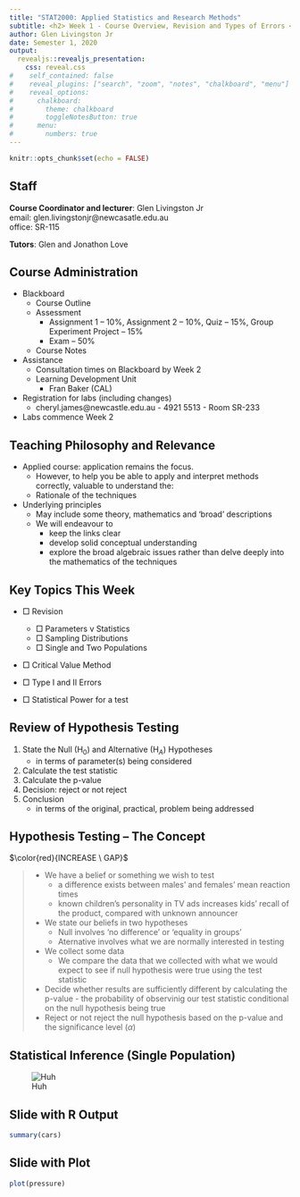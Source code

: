 ```yaml
---
title: "STAT2000: Applied Statistics and Research Methods"
subtitle: <h2> Week 1 - Course Overview, Revision and Types of Errors <br> <br> </h2>
author: Glen Livingston Jr
date: Semester 1, 2020
output: 
  revealjs::revealjs_presentation:
    css: reveal.css
#    self_contained: false
#    reveal_plugins: ["search", "zoom", "notes", "chalkboard", "menu"]
#    reveal_options:
#      chalkboard: 
#        theme: chalkboard
#        toggleNotesButton: true
#      menu:
#        numbers: true
---
```


```r
knitr::opts_chunk$set(echo = FALSE)
```

## Staff 

**Course Coordinator and lecturer**: Glen Livingston Jr  
email: glen.livingstonjr@newcasatle.edu.au  
office: SR-115  

**Tutors**: Glen and Jonathon Love


## Course Administration

* Blackboard
    - Course Outline
    - Assessment
        + Assignment 1 – 10%, Assignment 2 – 10%, Quiz – 15%, Group Experiment Project – 15%
        + Exam – 50%
    - Course Notes 

* Assistance
    - Consultation times on Blackboard by Week 2
    - Learning Development Unit
        + Fran Baker (CAL)

* Registration for labs (including changes)
    - cheryl.james@newcastle.edu.au - 4921 5513 - Room SR-233
* Labs commence Week 2


## Teaching Philosophy and Relevance

- Applied course: application remains the focus.  
    - However, to help you be able to apply and interpret methods correctly, valuable to understand the:  
    - Rationale of the techniques
    
- Underlying principles
    - May include some theory, mathematics and ‘broad’ descriptions
    - We will endeavour to
        - keep the links clear
        - develop solid conceptual understanding
        - explore the broad algebraic issues rather than delve deeply into the mathematics of the techniques  


## Key Topics This Week

* $\Box$ Revision  
    - $\Box$ Parameters v Statistics  
    - $\Box$ Sampling Distributions  
    - $\Box$ Single and Two Populations  

* $\Box$ Critical Value Method  

* $\Box$ Type I and II Errors  

* $\Box$ Statistical Power for a test  


## Review of Hypothesis Testing

1. State the Null (H$_0$) and Alternative (H$_A$) Hypotheses
    - in terms of parameter(s) being considered
2. Calculate the test statistic
3. Calculate the p-value
4. Decision: reject or not reject
5. Conclusion
    - in terms of the original, practical, problem being addressed


## Hypothesis Testing – The Concept

$\color{red}{INCREASE \ GAP}$

> - We have a belief or something we wish to test 
>     - a difference exists between males' and females' mean reaction times  
>     - known children's personality in TV ads increases kids' recall of the product, compared with unknown announcer
> - We state our beliefs in two hypotheses
>     - Null involves 'no difference' or 'equality in groups'
>     - Aternative involves what we are normally interested in testing
> - We collect some data
>     - We compare the data that we collected with what we would expect to see if null
hypothesis were true using the test statistic 
> - Decide whether results are sufficiently different by calculating the p-value - the probability of observinig our test statistic conditional on the null hypothesis being true 
> - Reject or not reject the null hypothesis based on the p-value and the significance level ($\alpha$)


## Statistical Inference (Single Population)

![Huh](./Images/BMX.jpg)



## Slide with R Output

```r
summary(cars)
```

## Slide with Plot

```r
plot(pressure)
```
